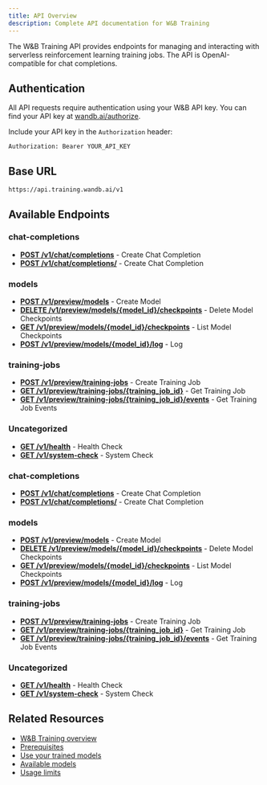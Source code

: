 ```yaml
---
title: API Overview
description: Complete API documentation for W&B Training
---
```


<Note>
The W&B Training API provides endpoints for managing and interacting with serverless reinforcement learning training jobs. The API is OpenAI-compatible for chat completions.
</Note>

## Authentication

All API requests require authentication using your W&B API key. You can find your API key at [wandb.ai/authorize](https://wandb.ai/authorize).

Include your API key in the `Authorization` header:

```
Authorization: Bearer YOUR_API_KEY
```

## Base URL

```
https://api.training.wandb.ai/v1
```

## Available Endpoints


### chat-completions

- **[POST /v1/chat/completions](https://docs.wandb.ai/training/api-reference/chat-completions/create-chat-completion-v1-chat-completions)** - Create Chat Completion
- **[POST /v1/chat/completions/](https://docs.wandb.ai/training/api-reference/chat-completions/create-chat-completion-v1-chat-completions-)** - Create Chat Completion

### models

- **[POST /v1/preview/models](https://docs.wandb.ai/training/api-reference/models/create-model-v1-preview-models)** - Create Model
- **[DELETE /v1/preview/models/{model_id}/checkpoints](https://docs.wandb.ai/training/api-reference/models/delete-model-checkpoints-v1-preview-models--model-id--checkpoints)** - Delete Model Checkpoints
- **[GET /v1/preview/models/{model_id}/checkpoints](https://docs.wandb.ai/training/api-reference/models/list-model-checkpoints-v1-preview-models--model-id--checkpoints)** - List Model Checkpoints
- **[POST /v1/preview/models/{model_id}/log](https://docs.wandb.ai/training/api-reference/models/log-v1-preview-models--model-id--log)** - Log

### training-jobs

- **[POST /v1/preview/training-jobs](https://docs.wandb.ai/training/api-reference/training-jobs/create-training-job-v1-preview-training-jobs)** - Create Training Job
- **[GET /v1/preview/training-jobs/{training_job_id}](https://docs.wandb.ai/training/api-reference/training-jobs/get-training-job-v1-preview-training-jobs--training-job-id-)** - Get Training Job
- **[GET /v1/preview/training-jobs/{training_job_id}/events](https://docs.wandb.ai/training/api-reference/training-jobs/get-training-job-events-v1-preview-training-jobs--training-job-id--events)** - Get Training Job Events

### Uncategorized

- **[GET /v1/health](https://docs.wandb.ai/training/api-reference/uncategorized/health-check-v1-health)** - Health Check
- **[GET /v1/system-check](https://docs.wandb.ai/training/api-reference/uncategorized/system-check-v1-system-check)** - System Check
### chat-completions

- **[POST /v1/chat/completions](https://docs.wandb.ai/training/api-reference/chat-completions/create-chat-completion-v1-chat-completions)** - Create Chat Completion
- **[POST /v1/chat/completions/](https://docs.wandb.ai/training/api-reference/chat-completions/create-chat-completion-v1-chat-completions-)** - Create Chat Completion

### models

- **[POST /v1/preview/models](https://docs.wandb.ai/training/api-reference/models/create-model-v1-preview-models)** - Create Model
- **[DELETE /v1/preview/models/{model_id}/checkpoints](https://docs.wandb.ai/training/api-reference/models/delete-model-checkpoints-v1-preview-models--model-id--checkpoints)** - Delete Model Checkpoints
- **[GET /v1/preview/models/{model_id}/checkpoints](https://docs.wandb.ai/training/api-reference/models/list-model-checkpoints-v1-preview-models--model-id--checkpoints)** - List Model Checkpoints
- **[POST /v1/preview/models/{model_id}/log](https://docs.wandb.ai/training/api-reference/models/log-v1-preview-models--model-id--log)** - Log

### training-jobs

- **[POST /v1/preview/training-jobs](https://docs.wandb.ai/training/api-reference/training-jobs/create-training-job-v1-preview-training-jobs)** - Create Training Job
- **[GET /v1/preview/training-jobs/{training_job_id}](https://docs.wandb.ai/training/api-reference/training-jobs/get-training-job-v1-preview-training-jobs--training-job-id-)** - Get Training Job
- **[GET /v1/preview/training-jobs/{training_job_id}/events](https://docs.wandb.ai/training/api-reference/training-jobs/get-training-job-events-v1-preview-training-jobs--training-job-id--events)** - Get Training Job Events

### Uncategorized

- **[GET /v1/health](https://docs.wandb.ai/training/api-reference/uncategorized/health-check-v1-health)** - Health Check
- **[GET /v1/system-check](https://docs.wandb.ai/training/api-reference/uncategorized/system-check-v1-system-check)** - System Check

## Related Resources

- [W&B Training overview](/training)
- [Prerequisites](/training/prerequisites)
- [Use your trained models](/training/serverless-rl/use-trained-models)
- [Available models](/training/serverless-rl/available-models)
- [Usage limits](/training/serverless-rl/usage-limits)

